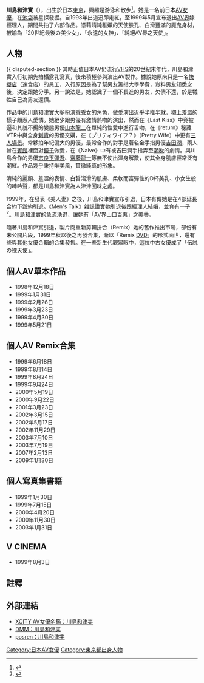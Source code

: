 {{AV女優|
|名前=川島 和津実<br />Kawashima Azumi
|ふりがな=かわしま あづみ
|画像ファイル=
|別名=
|愛称=
|生年=1979
|生月=8
|生日=8
|出身地={{JPN}}[[東京都|東京都]]
|民族=[[大和族|大和族]]
|血液型=[[A型|A型]]
|時点=
|身長=156
|体重=
|バスト=86
|ウエスト=59
|ヒップ=85
|カップ=D65
|股下=
|靴=
|身体備考=
|デビュー=1998年
|ジャンル=[[AV女優|AV女優]]
|モデル内容=
|AV出演期間=1998年—1999年
|活動備考=
|他の活動=
|その他=
}}

{{Japanese|japanese=川島 和津実|kana=かわしま あづみ|romaji=Kawashima Azumi}}

'''川島和津實'''（{{bd|1979年|8月8日|catIdx=Kawashima, Azumi}}），出生於日本[[東京|東京]]，興趣是游泳和散步<ref>{{cite web|url=http://avidol.xcity.jp/english/info.html?aid=589|title=Azumi (Kawashima Azumi)|accessdate=2007-06-13|publisher=[http://avidol.xcity.jp/english/index.html AV Idol Directory]|archive-url=https://web.archive.org/web/20070401213726/http://avidol.xcity.jp/english/info.html?aid=589|archive-date=2007-04-01|dead-url=yes}}</ref>。她是一名前日本[[AV女優|AV女優]]，在[[池袋|池袋]]被星探發掘。自1998年出道迅即走紅，至1999年5月宣布退出[[AV女優|AV界]]嫁經理人，期間共拍了六部作品。憑藉清純稚嫩的天使臉孔、白滑豐滿的魔鬼身材，被喻為「20世紀最後の美少女」、「永遠的女神」、「純絕AV界之天使」。

==人物==
{{ disputed-section }}
其時正值日本AV仍流行[[VHS|VHS]]的20世紀末年代，川島和津實入行初期先拍攝露乳寫真，後來積極參與演出AV製作。據說她原來只是一名[[快餐店|快餐店]]（速食店）的員工，入行原因是為了幫男友籌措大學學費，豈料男友知悉之後，決定跟她分手。另一說法是，她認識了一個不長進的男友，欠債不還，於是犧牲自己為男友還債。

作品中的川島和津實大多扮演乖乖女的角色，做愛演出近乎半推半就，襯上羞澀的樣子頗惹人愛憐。她絕少跟男優有激情熱吻的演出，然而在《Last Kiss》中竟被逼和其貌不揚的變態男優[[山本龍二|山本龍二]]在單純的性愛中進行舌吻，在《return》秘藏VTR中與全身[[刺青|刺青]]的男優交媾，在《プリティワイフ７》（Pretty Wife）中更有[[三人性行为|三人場景]]。常夥拍年紀偏大的男優，最常合作的對手是著名金手指男優[[吉田潤|吉田潤]]，兩人曾在[[賓館|賓館]]裡面對[[鏡子|鏡子]]做愛，在《Naive》中有被吉田潤手指弄至[[雌性潮射|潮吹]]的劇情。與川島合作的男優[[志良玉彈吾|志良玉彈吾]]、[[齋藤龍一|齋藤龍一]]等無不使出渾身解數，使其全身肌膚經常泛有潮紅。作品幾乎秉持唯美風，貫徹純真的形象。

清純的麗顏、羞澀的表情、白晢溜滑的肌膚、柔軟而富彈性的D杯美乳、小女生般的呻吟聲，都是川島和津實為人津津回味之處。

1999年，在發表《美人妻》之後，川島和津實宣布引退，日本有傳她是在4部延長合約下毀約引退。《Men's Talk》雜誌證實她引退後跟經理人結婚，並育有一子<ref>{{cite web |url=http://allabout.co.jp/entertainment/adultvideo/closeup/CU20010510A/ |title=存档副本 |accessdate=2010-06-10 |deadurl=yes |archiveurl=https://web.archive.org/web/20100109234856/http://allabout.co.jp/entertainment/adultvideo/closeup/CU20010510A/ |archivedate=2010-01-09 }}</ref>。川島和津實的急流湧退，讓她有「AV界[[山口百惠|山口百惠]]」之美譽。

隨著川島和津實引退，製片商重新剪輯拼合（Remix）她的舊作推出市場，部份有未公開片段，1999年秋以後之再發合集，漸以「Remix [[DVD|DVD]]」的形式面世，還有些與其他女優合輯的合集發售。在一些新生代觀眾眼中，這位中古女優成了「伝説の裸天使」。

==個人AV單本作品==
*1998年12月18日　{{lang|ja|約束（SexiA）}}
*1999年1月31日　{{lang|ja|Naive [純真]（SHY企画）}}
*1999年2月26日　{{lang|ja|抱きしめたい（SexiA）}}
*1999年3月23日　{{lang|ja|生粋（SHY企画）}}
*1999年4月30日　{{lang|ja|Natural（SHY企画）}}
*1999年5月21日　{{lang|ja|プリティワイフ７（SexiA）}}

==個人AV Remix合集==
*1999年6月18日　{{lang|ja|MEMORIES（SHY企画）}}
*1999年8月14日　{{lang|ja|Azu-mi-x（SexiA）}}
*1999年8月24日　{{lang|ja|Natural（SHY企画）}}
*1999年9月24日　{{lang|ja|SexiAコレクション 川島和津実（TRY HEART CORPORATION）}}
*2000年5月19日　{{lang|ja|Last Kiss（TRY HEART CORPORATION）}}
*2000年9月22日　{{lang|ja|Azu-mi-x II（SexiA）}}
*2001年3月23日　{{lang|ja|FOR EVER 川島和津実}}
*2002年3月15日　{{lang|ja|Remember Me 川島和津実 FINAL VISUAL COLLECTION}}
*2002年5月17日　{{lang|ja|return（SHY企画）}}
*2002年11月29日　{{lang|ja|return 2（SHY企画）}}
*2003年7月10日　{{lang|ja|COMPLETE（TRY HEART CORPORATION）}}
*2003年7月19日　{{lang|ja|記憶（SexiA）}}
*2007年2月13日　{{lang|ja|大物女優 幻の復刻版 川島和津実（NEO ATLAS）}}
*2009年1月30日　{{lang|ja|Legend Special VOL.8 川島和津実}}

==個人寫真集書籍==
*1999年1月30日　{{lang|ja|あづみ（撮影：水谷充、英知出版）}}
*1999年7月15日　{{lang|ja|あづみ2 SAYONARA（撮影：若杉ケンジ）}}
*2000年4月20日　{{lang|ja|azumix 川島和津実・全仕事（撮影：ばくはつ五郎・若杉ケンジ・井上一真・斉木弘吉、英知出版）}}
*2000年11月30日　{{lang|ja|流出!! 川島和津実 全記録（英知出版）}}
*2003年1月31日　{{lang|ja|川島和津実 伝説の裸天使（撮影：菅野幸悦、徳間書店）}}

==V CINEMA==
*1999年8月3日　{{lang|ja|殉霊鬼（ArtPort／Earthrise、監督：関顕嗣）}}

==註釋==
{{Reflist}}

==外部連結==
*[http://xcity.jp/idol/detail/?id=2026 XCITY AV女優名鑑：川島和津実]
*[http://www.dmm.co.jp/search/=/category=/mode=package/searchstr=pY,13qn0pfeEpw__/# DMM：川島和津実] {{Wayback|url=http://www.dmm.co.jp/search/=/category=/mode=package/searchstr=pY,13qn0pfeEpw__/ |date=20091111103710 }}
*[http://posren.livedoor.com/adult/search/name?activation_status=&genre_ids=&has_stock=&keyword=%C0%EE%C5%E7%CF%C2%C4%C5%BC%C2&order=rental_start_date%20desc%2Ctitle posren：川島和津実]

{{DEFAULTSORT:Kawashima, Azumi}}
[[Category:日本AV女優|Category:日本AV女優]]
[[Category:東京都出身人物|Category:東京都出身人物]]